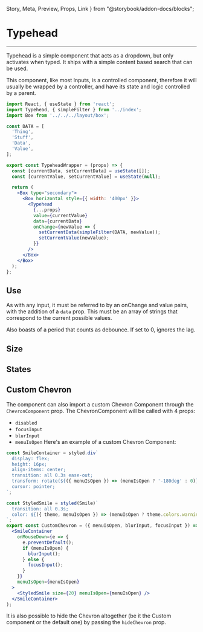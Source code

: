   Story,
  Meta,
  Preview,
  Props,
  Link
} from "@storybook/addon-docs/blocks";

<Meta title="components/Inputs/Typehead" />

# Typehead

<hr />

<Preview>
  <Story name="Base">
    <Box align="center">
      <Box style={{ height: '150px'}}>
        <TypeheadWrapper />
      </Box>
    </Box>
  </Story>
</Preview>

Typehead is a simple component that acts as a dropdown, but only activates when typed. It ships with a simple content based search that can be used.

This component, like most Inputs, is a controlled component, therefore it will usually be wrapped
by a controller, and have its state and logic controlled by a parent.

```jsx
import React, { useState } from 'react';
import Typehead, { simpleFilter } from '../index';
import Box from '../../../layout/box';

const DATA = [
  'Thing',
  'Stuff',
  'Data',
  'Value',
];

export const TypeheadWrapper = (props) => {
  const [currentData, setCurrentData] = useState([]);
  const [currentValue, setCurrentValue] = useState(null);

  return (
    <Box type="secondary">
      <Box horizontal style={{ width: '400px' }}>
        <Typehead
          {...props}
          value={currentValue}
          data={currentData}
          onChange={newValue => {
            setCurrentData(simpleFilter(DATA, newValue));
            setCurrentValue(newValue);
          }}
        />
      </Box>
    </Box>
  );
};
```

## Use

As with any input, it must be referred to by an onChange and value pairs, with the addition of a ```data``` prop. This must be an array of strings that correspond to the current possible values.

Also boasts of a period that counts as debounce. If set to 0, ignores the lag.

## Size

<Preview>
  <Story name="Size">
    <Box style={{ height: '150px'}}>
      <TypeheadWrapper size="large" />
    </Box>
  </Story>
</Preview>

## States

<Preview>
  <Story name="States">
    <Box>
      <Box>
        <TypeheadWrapper errorMessage="Something's amiss!" />
      </Box>
      <Box>
        <TypeheadWrapper disabled />
      </Box>
      <Box style={{ height: '150px'}}>
        <TypeheadWrapper loading />
      </Box>
    </Box>
  </Story>
</Preview>

## Custom Chevron

The component can also import a custom Chevron Component through the ```ChevronComponent``` prop.
The ChevronComponent will be called with 4 props:
- ```disabled```
- ```focusInput```
- ```blurInput```
- ```menuIsOpen```
Here's an example of a custom Chevron Component:

```jsx
const SmileContainer = styled.div`
  display: flex;
  height: 16px;
  align-items: center;
  transition: all 0.3s ease-out;
  transform: rotate(${({ menuIsOpen }) => (menuIsOpen ? '-180deg' : 0)});
  cursor: pointer;
`;

const StyledSmile = styled(Smile)`
  transition: all 0.3s;
  color: ${({ theme, menuIsOpen }) => (menuIsOpen ? theme.colors.warning_500 : theme.colors.grey_500)};
`;
export const CustomChevron = ({ menuIsOpen, blurInput, focusInput }) => (
  <SmileContainer
    onMouseDown={e => {
      e.preventDefault();
      if (menuIsOpen) {
        blurInput();
      } else {
        focusInput();
      }
    }}
    menuIsOpen={menuIsOpen}
  >
    <StyledSmile size={20} menuIsOpen={menuIsOpen} />
  </SmileContainer>
);
```

It is also possible to hide the Chevron altogether (be it the Custom component or the default one) by passing the ```hideChevron``` prop.

<Preview>
    <Story name="Custom Chevron">
      <Box style={{ height: '150px'}}>
        <Box>
          <TypeheadWrapper CustomChevron={CustomChevron} />
        </Box>
      </Box>
    </Story>
</Preview>

<Props of={Typehead} />
